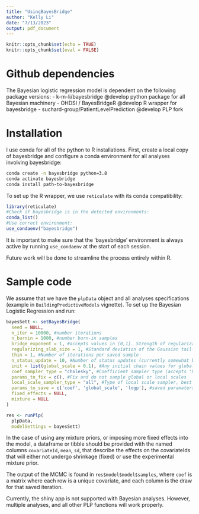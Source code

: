 ```yaml
---
title: "UsingBayesBridge"
author: "Kelly Li"
date: "7/13/2023"
output: pdf_document
---
```


```r
knitr::opts_chunk$set(echo = TRUE)
knitr::opts_chunk$set(eval = FALSE)
```

# Github dependencies
The Bayesian logistic regression model is dependent on the following package versions:
- k-m-li/bayesbridge @develop  python package for all Bayesian machinery
- OHDSI / BayesBridgeR @develop   R wrapper for bayesbridge
- suchard-group/PatientLevelPrediction @develop  PLP fork

# Installation
I use conda for all of the python to R installations. First, create a local copy of bayesbridge and configure a conda environment for all analyses involving bayesbridge:
```bash
conda create -n bayesbridge python=3.8
conda activate bayesbridge
conda install path-to-bayesbridge
```

To set up the R wrapper, we use `reticulate` with its conda compatibility:
```r
library(reticulate)
#Check if bayesbridge is in the detected environments:
conda_list()
#Use correct environment:
use_condaenv("bayesbridge")
```

It is important to make sure that the 'bayesbridge' environment is always active by running `use_condaenv` at the start of each session.

Future work will be done to streamline the process entirely within R.

# Sample code
We assume that we have the `plpData` object and all analyses specifications (example in `BuildingPredictiveModels` vignette). To set up the Bayesian Logistic Regression and run:
```r
bayesSett <- setBayesBridge(
  seed = NULL,
  n_iter = 10000, #number iterations
  n_burnin = 1000, #number burn-in samples
  bridge_exponent = 1, #accepts values in (0,1]. Strength of regularization (the smaller, the sparser)
  regularizing_slab_size = 1, #Standard deviation of the Gaussian tail-regularizer on the bridge prior
  thin = 1, #Number of iterations per saved sample
  n_status_update = 10, #Number of status updates (currently somewhat broken in PLP)
  init = list(global_scale = 0.1), #Any initial chain values for global, local scales or coefficients
  coef_sampler_type = "cholesky", #Coefficient sampler type (accepts 'hmc', 'cholesky', 'cg')
  params_to_fix = c(), #Fix and do not sample global or local scales
  local_scale_sampler_type = "all", #Type of local scale sampler, best to leave as "all"
  params_to_save = c('coef', 'global_scale', 'logp'), #saved paramaters to be output
  fixed_effects = NULL,
  mixture = NULL
)

res <- runPlp(
  plpData,
  modelSettings = bayesSett)
```
In the case of using any mixture priors, or imposing more fixed effects into the model, a dataframe or tibble should be provided with the named columns `covariateId`, `mean`, `sd`, that describe the effects on the covariateIds that will either not undergo shrinkage (fixed) or use the experimental mixture prior.

The output of the MCMC is found in `res$model$model$samples`, where `coef` is a matrix where each row is a unique covariate, and each column is the draw for that saved iteration.

Currently, the shiny app is not supported with Bayesian analyses. However, multiple analyses, and all other PLP functions will work properly.